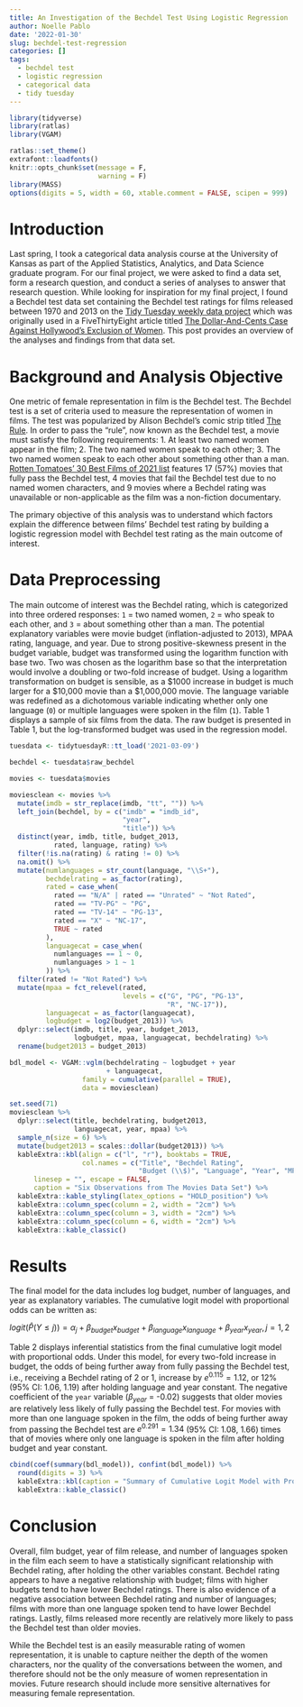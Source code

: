 ```yaml
---
title: An Investigation of the Bechdel Test Using Logistic Regression
author: Noelle Pablo
date: '2022-01-30'
slug: bechdel-test-regression
categories: []
tags:
  - bechdel test
  - logistic regression
  - categorical data
  - tidy tuesday
---
```

```r
library(tidyverse)
library(ratlas)
library(VGAM)

ratlas::set_theme()
extrafont::loadfonts()
knitr::opts_chunk$set(message = F,
                      warning = F)
library(MASS)
options(digits = 5, width = 60, xtable.comment = FALSE, scipen = 999)
```

# Introduction 

Last spring, I took a categorical data analysis course at the University of Kansas as part of the Applied Statistics, Analytics, and Data Science graduate program. For our final project, we were asked to find a data set, form a research question, and conduct a series of analyses to answer that research question. While looking for inspiration for my final project, I found a Bechdel test data set containing the Bechdel test ratings for films released between 1970 and 2013 on the [Tidy Tuesday weekly data project](https://github.com/rfordatascience/tidytuesday/tree/master/data/2021/2021-03-09) which was originally used in a FiveThirtyEight article titled [The Dollar-And-Cents Case Against Hollywood’s Exclusion of Women](https://fivethirtyeight.com/features/the-dollar-and-cents-case-against-hollywoods-exclusion-of-women/). This post provides an overview of the analyses and findings from that data set.

# Background and Analysis Objective

One metric of female representation in film is the Bechdel test. The Bechdel test is a set of criteria used to measure the representation of women in films. The test was popularized by Alison Bechdel's comic strip titled [The Rule](https://dykestowatchoutfor.com/wp-content/uploads/2014/05/The-Rule-cleaned-up.jpg). In order to pass the "rule", now known as the Bechdel test, a movie must satisfy the following requirements: 1. At least two named women appear in the film; 2. The two named women speak to each other; 3. The two named women speak to each other about something other than a man. [Rotten Tomatoes' 30 Best Films of 2021 list](https://editorial.rottentomatoes.com/guide/best-movies-2021/) features 17 (57%) movies that fully pass the Bechdel test, 4 movies that fail the Bechdel test due to no named women characters, and 9 movies where a Bechdel rating was unavailable or non-applicable as the film was a non-fiction documentary. 

The primary objective of this analysis was to understand which factors explain the difference between films' Bechdel test rating by building a logistic regression model with Bechdel test rating as the main outcome of interest. 

# Data Preprocessing

The main outcome of interest was the Bechdel rating, which is categorized into three ordered responses: `1` = two named women, `2` = who speak to each other, and `3` = about something other than a man. The potential explanatory variables were movie budget (inflation-adjusted to 2013), MPAA rating, language, and year. Due to strong positive-skewness present in the budget variable, budget was transformed using the logarithm function with base two. Two was chosen as the logarithm base so that the interpretation would involve a doubling or two-fold increase of budget. Using a logarithm transformation on budget is sensible, as a $1000 increase in budget is much larger for a \$10,000 movie than a \$1,000,000 movie. The language variable was redefined as a dichotomous variable indicating whether only one language (`0`) or multiple languages were spoken in the film (`1`). Table 1 displays a sample of six films from the data. The raw budget is presented in Table 1, but the log-transformed budget was used in the regression model.

```r
tuesdata <- tidytuesdayR::tt_load('2021-03-09')

bechdel <- tuesdata$raw_bechdel

movies <- tuesdata$movies

moviesclean <- movies %>% 
  mutate(imdb = str_replace(imdb, "tt", "")) %>% 
  left_join(bechdel, by = c("imdb" = "imdb_id",
                            "year",
                            "title")) %>% 
  distinct(year, imdb, title, budget_2013, 
           rated, language, rating) %>% 
  filter(!is.na(rating) & rating != 0) %>% 
  na.omit() %>% 
  mutate(numlanguages = str_count(language, "\\S+"),
         bechdelrating = as_factor(rating),
         rated = case_when(
           rated == "N/A" | rated == "Unrated" ~ "Not Rated",
           rated == "TV-PG" ~ "PG",
           rated == "TV-14" ~ "PG-13",
           rated == "X" ~ "NC-17",
           TRUE ~ rated
         ),
         languagecat = case_when(
           numlanguages == 1 ~ 0,
           numlanguages > 1 ~ 1
         )) %>% 
  filter(rated != "Not Rated") %>% 
  mutate(mpaa = fct_relevel(rated,
                            levels = c("G", "PG", "PG-13", 
                                       "R", "NC-17")),
         languagecat = as_factor(languagecat),
         logbudget = log2(budget_2013)) %>% 
  dplyr::select(imdb, title, year, budget_2013, 
                logbudget, mpaa, languagecat, bechdelrating) %>% 
  rename(budget2013 = budget_2013) 

bdl_model <- VGAM::vglm(bechdelrating ~ logbudget + year 
                        + languagecat,
                  family = cumulative(parallel = TRUE),
                  data = moviesclean)
```

```r
set.seed(71)
moviesclean %>% 
  dplyr::select(title, bechdelrating, budget2013, 
                languagecat, year, mpaa) %>% 
  sample_n(size = 6) %>% 
  mutate(budget2013 = scales::dollar(budget2013)) %>% 
  kableExtra::kbl(align = c("l", "r"), booktabs = TRUE, 
                  col.names = c("Title", "Bechdel Rating", 
                                "Budget (\\$)", "Language", "Year", "MPAA Rating"),
      linesep = "", escape = FALSE, 
      caption = "Six Observations from The Movies Data Set") %>%
  kableExtra::kable_styling(latex_options = "HOLD_position") %>% 
  kableExtra::column_spec(column = 2, width = "2cm") %>% 
  kableExtra::column_spec(column = 3, width = "2cm") %>% 
  kableExtra::column_spec(column = 6, width = "2cm") %>% 
  kableExtra::kable_classic()
```

# Results

The final model for the data includes log budget, number of languages, and year as explanatory variables. The cumulative logit model with proportional odds can be written as: 

$logit(\hat{P}(Y \leq j)) = \alpha_j + \beta_{budget}x_{budget} + \beta_{language}x_{language} + \beta_{year}x_{year}, j = 1, 2$

Table 2 displays inferential statistics from the final cumulative logit model with proportional odds. Under this model, for every two-fold increase in budget, the odds of being further away from fully passing the Bechdel test, i.e., receiving a Bechdel rating of 2 or 1, increase by $e^{0.115} = 1.12$, or 12% (95% CI: 1.06, 1.19) after holding language and year constant. The negative coefficient of the `year` variable ($\beta_{year}$ = -0.02) suggests that older movies are relatively less likely of fully passing the Bechdel test. For movies with more than one language spoken in the film, the odds of being further away from passing the Bechdel test are $e^{0.291} = 1.34$ (95% CI: 1.08, 1.66) times that of movies where only one language is spoken in the film after holding budget and year constant. 

```r
cbind(coef(summary(bdl_model)), confint(bdl_model)) %>% 
  round(digits = 3) %>% 
  kableExtra::kbl(caption = "Summary of Cumulative Logit Model with Proportional Odds with Selected Variables") %>% 
  kableExtra::kable_classic()
```

# Conclusion

Overall, film budget, year of film release, and number of languages spoken in the film
each seem to have a statistically significant relationship with Bechdel rating, after holding the other variables constant. Bechdel rating appears to have a negative relationship with budget; films with higher budgets tend to have lower Bechdel ratings. There is also evidence of a negative association between Bechdel rating and number of languages; films with more than one language spoken tend to have lower Bechdel ratings. Lastly, films released more recently are relatively more likely to pass the Bechdel test than older movies.

While the Bechdel test is an easily measurable rating of women representation, it
is unable to capture neither the depth of the women characters, nor the quality of the
conversations between the women, and therefore should not be the only measure of women
representation in movies. Future research should include more sensitive alternatives for measuring female representation. 